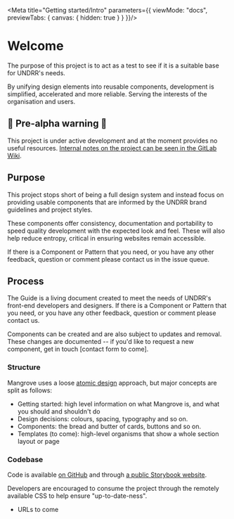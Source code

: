 
<Meta
	title="Getting started/Intro"
	parameters={{
    viewMode: "docs",
    previewTabs: {
      canvas: { hidden: true }
    }
  }}/>




# Welcome

The purpose of this project is to act as a test to see if it is a suitable base for UNDRR's needs.

By unifying design elements into reusable components, development is simplified, accelerated and more reliable. Serving the interests of the organisation and users.

## 🚨 Pre-alpha warning 🚨

This project is under active development and at the moment provides no useful resources. [Internal notes on the project can be seen in the GitLab Wiki](https://git.un.org/undrr/web-backlog/-/wikis/Mangrove:-the-UNDRR-Component-library).

## Purpose

This project stops short of being a full design system and instead focus on providing usable components that are informed by the UNDRR brand guidelines and project styles.

These components offer consistency, documentation and portability to speed quality development with the expected look and feel. These will also help reduce entropy, critical in ensuring websites remain accessible.

If there is a Component or Pattern that you need, or you have any other feedback, question or comment please contact us in the issue queue.

## Process

The Guide is a living document created to meet the needs of UNDRR's front-end developers and designers. If there is a Component or Pattern that you need, or you have any other feedback, question or comment please contact us.

Components can be created and are also subject to updates and removal. These changes are documented -- if you'd like to request a new component, get in touch [contact form to come].

### Structure

Mangrove uses a loose [atomic design](https://atomicdesign.bradfrost.com/chapter-2/) approach, but major concepts are split as follows:

- Getting started: high level information on what Mangrove is, and what you should and shouldn't do
- Design decisions: colours, spacing, typography and so on.
- Components: the bread and butter of cards, buttons and so on.
- Templates (to come): high-level organisms that show a whole section layout or page

### Codebase

Code is available [on GitHub](https://github.com/unisdr/undrr-mangrove) and through [a public Storybook website](https://unisdr.github.io/undrr-mangrove/).

Developers are encouraged to consume the project through the remotely available CSS to help ensure "up-to-date-ness".

- URLs to come
